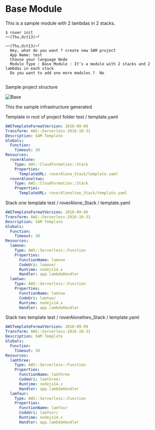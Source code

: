 # Base Module


This is a sample module with 2 lambdas in 2 stacks.

``` shell
$ rover init                                                                                                                                                                                        ──(Thu,Oct13)─┘
                                                                                                                       ──(Thu,Oct13)─┘
  Hey, what do you want ? create new SAM project
  App Name: test
  Choose your language Node
  Module Type : Base Module : It’s a module with 2 stacks and 2 lambdas in each stack 
  Do you want to add one more modules ?  No


```

Sample project structure


![Base](../.././assets/base.png)


This the sample infrastructure generated

Template in root of project folder
test / template.yaml
```yml
AWSTemplateFormatVersion: 2010-09-09
Transform: AWS::Serverless-2016-10-31
Description: SAM Template
Globals:
  Function:
    Timeout: 30
Resources:
  roverAlone:
    Type: AWS::CloudFormation::Stack
    Properties:
      TemplateURL: roverAlone_Stack/template.yaml
  roverAloneltwo:
    Type: AWS::CloudFormation::Stack
    Properties:
      TemplateURL: roverAloneltwo_Stack/template.yaml
```
Stack one template 
test / roverAlone_Stack / template.yaml
```yml
AWSTemplateFormatVersion: 2010-09-09
Transform: AWS::Serverless-2016-10-31
Description: SAM Template
Globals:
  Function:
    Timeout: 30
Resources:
  lamone:
    Type: AWS::Serverless::Function
    Properties:
      FunctionName: lamone
      CodeUri: lamone/
      Runtime: nodejs14.x
      Handler: app.lambdaHandler
  lamtwo:
    Type: AWS::Serverless::Function
    Properties:
      FunctionName: lamtwo
      CodeUri: lamtwo/
      Runtime: nodejs14.x
      Handler: app.lambdaHandler

```
Stack two template 
test / roverAloneltwo_Stack / template.yaml
```yml
AWSTemplateFormatVersion: 2010-09-09
Transform: AWS::Serverless-2016-10-31
Description: SAM Template
Globals:
  Function:
    Timeout: 30
Resources:
  lamthree:
    Type: AWS::Serverless::Function
    Properties:
      FunctionName: lamthree
      CodeUri: lamthree/
      Runtime: nodejs14.x
      Handler: app.lambdaHandler
  lamfour:
    Type: AWS::Serverless::Function
    Properties:
      FunctionName: lamfour
      CodeUri: lamfour/
      Runtime: nodejs14.x
      Handler: app.lambdaHandler

```
